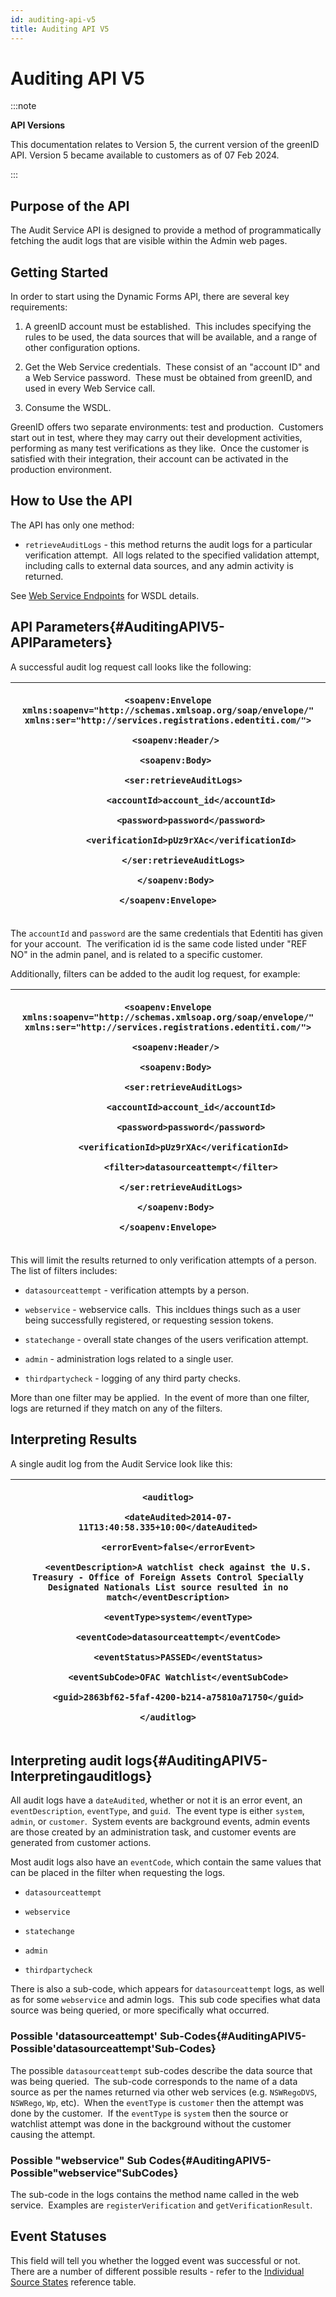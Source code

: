 ```yaml
---
id: auditing-api-v5
title: Auditing API V5
---
```


# Auditing API V5

:::note

**API Versions**

This documentation relates to Version 5, the current version of the greenID API. Version 5 became available to customers as of 07 Feb 2024.

:::

## Purpose of the API

The Audit Service API is designed to provide a method of programmatically fetching the audit logs that are visible within the Admin web pages.

## Getting Started

In order to start using the Dynamic Forms API, there are several key requirements:

1. A greenID account must be established.  This includes specifying the rules to be used, the data sources that will be available, and a range of other configuration options.

2. Get the Web Service credentials.  These consist of an "account ID" and a Web Service password.  These must be obtained from greenID, and used in every Web Service call.

3. Consume the WSDL.

GreenID offers two separate environments: test and production.  Customers start out in test, where they may carry out their development activities, performing as many test verifications as they like.  Once the customer is satisfied with their integration, their account can be activated in the production environment.  

## How to Use the API

The API has only one method:

- `retrieveAuditLogs` - this method returns the audit logs for a particular verification attempt.  All logs related to the specified validation attempt, including calls to external data sources, and any admin activity is returned.

See [Web Service Endpoints](https://vixverify.atlassian.net/wiki/spaces/GREEN/pages/8880463/Web+Service+Endpoints) for WSDL details. 

## API Parameters{#AuditingAPIV5-APIParameters}

A successful audit log request call looks like the following:

| <p>`<soapenv:Envelope xmlns:soapenv="http://schemas.xmlsoap.org/soap/envelope/"` `xmlns:ser="http://services.registrations.edentiti.com/">`</p><p>`   <soapenv:Header/>`</p><p>`   <soapenv:Body>`</p><p>`      <ser:retrieveAuditLogs>`</p><p>`         <accountId>account_id</accountId>`</p><p>`         <password>password</password>`</p><p>`         <verificationId>pUz9rXAc</verificationId>`</p><p>`      </ser:retrieveAuditLogs>`</p><p>`   </soapenv:Body>`</p><p>`</soapenv:Envelope>`</p> |
| ------------------------------------------------------------------------------------------------------------------------------------------------------------------------------------------------------------------------------------------------------------------------------------------------------------------------------------------------------------------------------------------------------------------------------------------------------------------------------------------------------- |

The `accountId` and `password` are the same credentials that Edentiti has given for your account.  The verification id is the same code listed under "REF NO" in the admin panel, and is related to a specific customer.

Additionally, filters can be added to the audit log request, for example:

| <p>`<soapenv:Envelope xmlns:soapenv="http://schemas.xmlsoap.org/soap/envelope/"` `xmlns:ser="http://services.registrations.edentiti.com/">`</p><p>`   <soapenv:Header/>`</p><p>`   <soapenv:Body>`</p><p>`      <ser:retrieveAuditLogs>`</p><p>`         <accountId>account_id</accountId>`</p><p>`         <password>password</password>`</p><p>`         <verificationId>pUz9rXAc</verificationId>   `</p><p>`         <filter>datasourceattempt</filter>`</p><p>`     </ser:retrieveAuditLogs>`</p><p>`   </soapenv:Body>`</p><p>`</soapenv:Envelope>`</p> |
| ------------------------------------------------------------------------------------------------------------------------------------------------------------------------------------------------------------------------------------------------------------------------------------------------------------------------------------------------------------------------------------------------------------------------------------------------------------------------------------------------------------------------------------------------------------- |

This will limit the results returned to only verification attempts of a person.  The list of filters includes:

- `datasourceattempt` - verification attempts by a person.

- `webservice` - webservice calls.  This incldues things such as a user being successfully registered, or requesting session tokens.

- `statechange` - overall state changes of the users verification attempt.

- `admin` - administration logs related to a single user.

- `thirdpartycheck` - logging of any third party checks.

More than one filter may be applied.  In the event of more than one filter, logs are returned if they match on any of the filters.

## Interpreting Results

A single audit log from the Audit Service look like this:

| <p>`<auditlog>`</p><p>`    <dateAudited>2014-07-11T13:40:58.335+10:00</dateAudited>`</p><p>`    <errorEvent>false</errorEvent>`</p><p>`    <eventDescription>A watchlist check against the U.S. Treasury - Office of Foreign Assets Control Specially Designated Nationals List source resulted in no match</eventDescription>`</p><p>`    <eventType>system</eventType>`</p><p>`    <eventCode>datasourceattempt</eventCode>`</p><p>`    <eventStatus>PASSED</eventStatus>`</p><p>`    <eventSubCode>OFAC Watchlist</eventSubCode>`</p><p>`    <guid>2863bf62-5faf-4200-b214-a75810a71750</guid>`</p><p>`</auditlog>`</p> |
| -------------------------------------------------------------------------------------------------------------------------------------------------------------------------------------------------------------------------------------------------------------------------------------------------------------------------------------------------------------------------------------------------------------------------------------------------------------------------------------------------------------------------------------------------------------------------------------------------------------------------- |

## Interpreting audit logs{#AuditingAPIV5-Interpretingauditlogs}

All audit logs have a `dateAudited`, whether or not it is an error event, an `eventDescription`, `eventType`, and `guid`.  The event type is either `system`, `admin`, or `customer`.  System events are background events, admin events are those created by an administration task, and customer events are generated from customer actions.

Most audit logs also have an `eventCode`, which contain the same values that can be placed in the filter when requesting the logs.

- `datasourceattempt`

- `webservice`

- `statechange`

- `admin`

- `thirdpartycheck`

There is also a sub-code, which appears for `datasourceattempt` logs, as well as for some `webservice` and admin logs.  This sub code specifies what data source was being queried, or more specifically what occurred.

### Possible 'datasourceattempt' Sub-Codes{#AuditingAPIV5-Possible'datasourceattempt'Sub-Codes}

The possible `datasourceattempt` sub-codes describe the data source that was being queried.  The sub-code corresponds to the name of a data source as per the names returned via other web services (e.g. `NSWRegoDVS`, `NSWRego`, `Wp`, etc).  When the `eventType` is `customer` then the attempt was done by the customer.  If the `eventType` is `system` then the source or watchlist attempt was done in the background without the customer causing the attempt. 

### Possible "webservice" Sub Codes{#AuditingAPIV5-Possible"webservice"SubCodes}

The sub-code in the logs contains the method name called in the web service.  Examples are `registerVerification` and `getVerificationResult`. 

## Event Statuses

This field will tell you whether the logged event was successful or not.  There are a number of different possible results - refer to the [Individual Source States](https://vixverify.atlassian.net/wiki/spaces/GREEN/pages/2310111401/Reference+Tables+V5#ReferenceTablesV5-IndividualSourceStates) reference table. 

